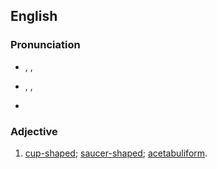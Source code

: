 ==English==

===Pronunciation===
* {{a|RP}} {{enPR|ă'-sĭ-tăbʹyo͝o-lə}}, {{IPA|/ˌæsɪˈtæbjʊlə/}}, {{SAMPA|/%{sI"t{bjUl@/}}
* {{a|US}} {{enPR|ă'-sĭ-tăbʹyə-lər}}, {{IPA|/ˌæsɪˈtæbjəlɚ/}}, {{SAMPA|/%{sI"t{bj@l@`/}}
* {{audio|En-us-acetabular.ogg|Audio (US)}}

===Adjective===
{{head|en|adjective}}

# [[cup-shaped]]; [[saucer-shaped]]; [[acetabuliform]].